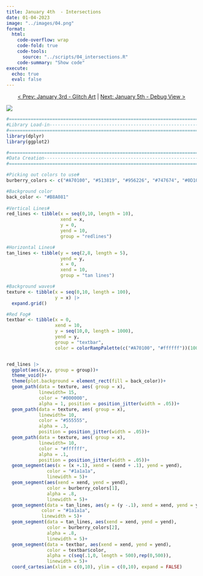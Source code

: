 ```yaml
---
title: January 4th  - Intersections
date: 01-04-2023
image: "../images/04.png"
format:
  html:
    code-overflow: wrap
    code-fold: true
    code-tools:
      source: "../scripts/04_intersections.R"
    code-summary: "Show code"
execute:
  echo: true
  eval: false
---
```


<center>[\< Prev: January 3rd - Glitch Art](day_03.qmd) \| [Next: January 5th - Debug View \>](day_05.qmd)</center>

![](/images/04.png){fig-alt="A grid pattern of thick vertical red and black lines and thick horizontal brown and black lines. The background has a gray wavy pattern. The top of the image has a hazy red fog that lightens up and vanishes before it reahces the middle of the image." fig-align="center"}

```r
#=============================================================================#
#Library Load-in---------------------------------------------------------------
#=============================================================================#
library(dplyr)
library(ggplot2)

#=============================================================================#
#Data Creation-----------------------------------------------------------------
#=============================================================================#

#Picking out colors to use#
burberry_colors <- c("#A70100", "#513819", "#956226", "#747674", "#0D100E", "#ffffff")

#Background color
back_color <- "#B8A081"
  
#Vertical Lines#
red_lines <- tibble(x = seq(0,10, length = 10),
                    xend = x,
                    y = 0,
                    yend = 10,
                    group = "redlines")

#Horizontal Lines#
tan_lines <- tibble(y = seq(2,8, length = 5),
                    yend = y,
                    x = 0,
                    xend = 10,
                    group = "tan lines")

#Background waves#
texture <- tibble(x = seq(0,10, length = 100), 
                  y = x) |>
  expand.grid()

#Red Fog#
textbar <- tibble(x = 0,
                  xend = 10,
                  y = seq(10,0, length = 1000),
                  yend = y,
                  group = "textbar",
                  color = colorRampPalette(c("#A70100", "#ffffff"))(1000))


red_lines |>
  ggplot(aes(x,y, group = group))+
  theme_void()+
  theme(plot.background = element_rect(fill = back_color))+
  geom_path(data = texture, aes( group = x), 
            linewidth= 15, 
            color = "#000000", 
            alpha = 1, position = position_jitter(width = .05))+
  geom_path(data = texture, aes( group = x), 
            linewidth= 10, 
            color = "#555555", 
            alpha = .3, 
            position = position_jitter(width = .05))+
  geom_path(data = texture, aes( group = x), 
            linewidth= 10, 
            color = "#ffffff", 
            alpha = .1, 
            position = position_jitter(width = .05))+
  geom_segment(aes(x = (x +.1), xend = (xend + .1), yend = yend), 
               color = "#1a1a1a", 
               linewidth = 5)+
  geom_segment(aes(xend = xend, yend = yend), 
               color = burberry_colors[1], 
               alpha = .8, 
               linewidth = 5)+
  geom_segment(data = tan_lines, aes(y = (y -.1), xend = xend, yend = yend - .1), 
             color = "#1a1a1a", 
             linewidth = 5)+
  geom_segment(data = tan_lines, aes(xend = xend, yend = yend), 
               color = burberry_colors[2], 
               alpha = .8, 
               linewidth = 5)+
  geom_segment(data = textbar, aes(xend = xend, yend = yend), 
               color = textbar$color, 
               alpha = c(seq(.1,0, length = 500),rep(0,500)), 
               linewidth = 5)+
  coord_cartesian(xlim = c(0,10), ylim = c(0,10), expand = FALSE)

```

